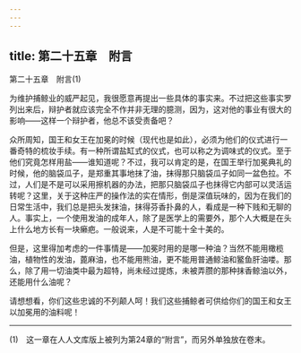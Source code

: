 ```yaml
---
---
---
```

title: 第二十五章　附言
---



第二十五章　附言(1)





为维护捕鲸业的威严起见，我很愿意再提出一些具体的事实来。不过把这些事实罗列出来后，辩护者就应该完全不作并非无理的臆测，因为，这对他的事业有很大的影响——这样一个辩护者，他总不该受责备吧？

众所周知，国王和女王在加冕的时候（现代也是如此），必须为他们的仪式进行一番奇特的梳妆手续。有一种所谓盐缸式的仪式，也可以称之为调味式的仪式。至于他们究竟怎样用盐——谁知道呢？不过，我可以肯定的是，在国王举行加冕典礼的时候，他的脑袋瓜子，是郑重其事地抹了油，抹得那只脑袋瓜子如同一盆色拉。不过，人们是不是可以采用擦机器的办法，把那只脑袋瓜子也抹得它内部可以灵活运转呢？这里，关于这种庄严的操作法的实在情形，倒是深值玩味的，因为在我们的日常生活中，我们总是把头发抹油，抹得芬香扑鼻的人，看成是一种下贱和无聊的人。事实上，一个使用发油的成年人，除了是医学上的需要外，那个人大概是在头上什么地方长有一块癞疤。一般说来，人是不可能十全十美的。

但是，这里得加考虑的一件事情是——加冕时用的是哪一种油？当然不能用橄榄油，植物性的发油，蓖麻油，也不能用熊油，更不能用普通鲸油和鳘鱼肝油喽。那么，除了用一切油类中最为超特，尚未经过提炼，未被弄臜的那种抹香鲸油以外，还能用什么油呢？

请想想看，你们这些忠诚的不列颠人呵！我们这些捕鲸者可供给你们的国王和女王以加冕用的油料呢！





* * *



(1)　这一章在人人文库版上被列为第24章的“附言”，而另外单独放在卷末。